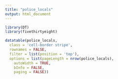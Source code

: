 ```yaml
---
title: "police_locals"
output: html_document
---
```


```r
library(DT)
library(fivethirtyeight)
```

```r
datatable(police_locals,
  class = 'cell-border stripe',
  rownames = FALSE,
  filter = list(position = 'top'),
  options = list(pageLength = nrow(police_locals), 
    autoWidth = TRUE,
    bInfo = FALSE,
    paging = FALSE))
```

